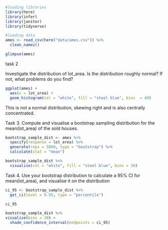 ```r
#loading libraries
library(here)
library(infer)
library(janitor)
library(tidyverse)
```
```r
#loading data
ames <- read_csv(here("data/ames.csv")) %>% 
  clean_names()
```
```r
glimpse(ames)
```
task 2

Investigate the distribution of lot_area. Is the distribution roughly normal? If not, what problems do you find?
```r
ggplot(ames) +
  aes(x = lot_area) +
  geom_histogram(col = "white", fill = "steel blue", bins  = 40)
```
This is not a normal distribution, skewing right and is also centrally concentrated.


Task 3.
Compute and visualise a bootstrap sampling distribution for the mean(lot_area) of the sold houses.

```r
bootstrap_sample_dist <- ames %>%
  specify(response = lot_area) %>%
  generate(reps = 5000, type = "bootstrap") %>%
  calculate(stat = "mean")

bootstrap_sample_dist %>%
  visualise(col = "white", fill = "steel blue", bins = 30)
```

Task 4.
Use your bootstrap distribution to calculate a 95%
 CI for mean(lot_area), and visualise it on the distribution

```r
ci_95 <- bootstrap_sample_dist %>%
  get_ci(level = 0.95, type = "percentile")

ci_95

bootstrap_sample_dist %>% 
visualise(bins = 30) +
  shade_confidence_interval(endpoints = ci_95)
```

